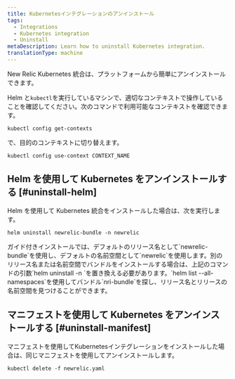 ```yaml
---
title: Kubernetesインテグレーションのアンインストール
tags:
  - Integrations
  - Kubernetes integration
  - Uninstall
metaDescription: Learn how to uninstall Kubernetes integration.
translationType: machine
---
```


New Relic Kubernetes 統合は、プラットフォームから簡単にアンインストールできます。

Helm と`kubectl`を実行しているマシンで、適切なコンテキストで操作していることを確認してください。次のコマンドで利用可能なコンテキストを確認できます。

```
kubectl config get-contexts
```

で、目的のコンテキストに切り替えます。

```
kubectl config use-context CONTEXT_NAME
```

## Helm を使用して Kubernetes をアンインストールする [#uninstall-helm]

Helm を使用して Kubernetes 統合をインストールした場合は、次を実行します。

```
helm uninstall newrelic-bundle -n newrelic
```

<Callout variant="important">
  ガイド付きインストールでは、デフォルトのリリース名として`newrelic-bundle`を使用し、デフォルトの名前空間として`newrelic`を使用します。別のリリース名または名前空間でバンドルをインストールする場合は、上記のコマンドの引数`helm uninstall <RELEASE-NAME> -n <RELEASE-NAMESPACE>`を置き換える必要があります。`helm list --all-namespaces`を使用してバンドル`nri-bundle`を探し、リリース名とリリースの名前空間を見つけることができます。
</Callout>

## マニフェストを使用して Kubernetes をアンインストールする [#uninstall-manifest]

マニフェストを使用してKubernetesインテグレーションをインストールした場合は、同じマニフェストを使用してアンインストールします。

```
kubectl delete -f newrelic.yaml
```